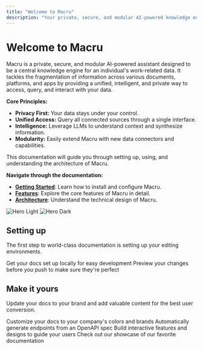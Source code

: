 ```yaml
---
title: "Welcome to Macru"
description: "Your private, secure, and modular AI-powered knowledge engine."
---
```


# Welcome to Macru

Macru is a private, secure, and modular AI-powered assistant designed to be a central knowledge engine for an individual's work-related data. It tackles the fragmentation of information across various documents, platforms, and apps by providing a unified, intelligent, and private way to access, query, and interact with your data.

**Core Principles:**
*   **Privacy First:** Your data stays under your control.
*   **Unified Access:** Query all connected sources through a single interface.
*   **Intelligence:** Leverage LLMs to understand context and synthesize information.
*   **Modularity:** Easily extend Macru with new data connectors and capabilities.

This documentation will guide you through setting up, using, and understanding the architecture of Macru.

**Navigate through the documentation:**

*   **[Getting Started](GETTING_STARTED.mdx)**: Learn how to install and configure Macru.
*   **[Features](FEATURES/)**: Explore the core features of Macru in detail.
*   **[Architecture](ARCHITECTURE.mdx)**: Understand the technical design of Macru.

<img
  className="block dark:hidden"
  src="/images/hero-light.png"
  alt="Hero Light"
/>
<img
  className="hidden dark:block"
  src="/images/hero-dark.png"
  alt="Hero Dark"
/>

## Setting up

The first step to world-class documentation is setting up your editing environments.

<CardGroup cols={2}>
  <Card
    title="Edit Your Docs"
    icon="pen-to-square"
    href="https://mintlify.com/docs/quickstart"
  >
    Get your docs set up locally for easy development
  </Card>
  <Card
    title="Preview Changes"
    icon="image"
    href="https://mintlify.com/docs/development"
  >
    Preview your changes before you push to make sure they're perfect
  </Card>
</CardGroup>

## Make it yours

Update your docs to your brand and add valuable content for the best user conversion.

<CardGroup cols={2}>
  <Card
    title="Customize Style"
    icon="palette"
    href="https://mintlify.com/docs/settings/global"
  >
    Customize your docs to your company's colors and brands
  </Card>
  <Card
    title="Reference APIs"
    icon="code"
    href="https://mintlify.com/docs/api-playground/openapi"
  >
    Automatically generate endpoints from an OpenAPI spec
  </Card>
  <Card
    title="Add Components"
    icon="screwdriver-wrench"
    href="https://mintlify.com/docs/content/components/accordions"
  >
    Build interactive features and designs to guide your users
  </Card>
  <Card
    title="Get Inspiration"
    icon="stars"
    href="https://mintlify.com/customers"
  >
    Check out our showcase of our favorite documentation
  </Card>
</CardGroup>
